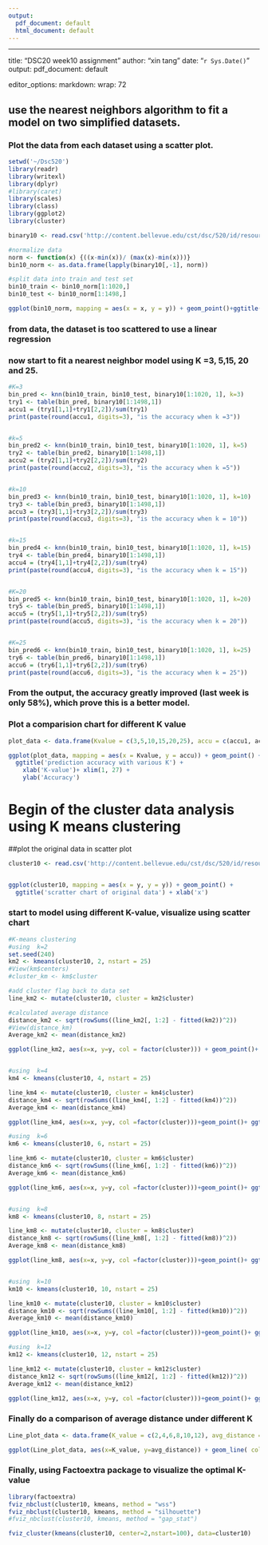 ---
output:
  pdf_document: default
  html_document: default
---

------------------------------------------------------------------------

title: "DSC20 week10 assignment" author: "xin tang" date: "`r Sys.Date()`" output: pdf_document: default

editor_options: markdown: wrap: 72

## use the nearest neighbors algorithm to fit a model on two simplified datasets.

### Plot the data from each dataset using a scatter plot.

```{r binary data, echo=FALSE}

setwd('~/Dsc520')
library(readr)
library(writexl)
library(dplyr)
#library(caret)
library(scales)
library(class)
library(ggplot2)
library(cluster)

binary10 <- read.csv('http://content.bellevue.edu/cst/dsc/520/id/resources/binary-classifier-data.csv')

#normalize data
norm <- function(x) {((x-min(x))/ (max(x)-min(x)))}
bin10_norm <- as.data.frame(lapply(binary10[,-1], norm))

#split data into train and test set
bin10_train <- bin10_norm[1:1020,]
bin10_test <- bin10_norm[1:1498,]

ggplot(bin10_norm, mapping = aes(x = x, y = y)) + geom_point()+ggtitle('original dataset, normalized') 

```

### from data, the dataset is too scattered to use a linear regression

### now start to fit a nearest neighbor model using K =3, 5,15, 20 and 25.

```{r, echo=FALSE}
#K=3
bin_pred <- knn(bin10_train, bin10_test, binary10[1:1020, 1], k=3)
try1 <- table(bin_pred, binary10[1:1498,1])
accu1 = (try1[1,1]+try1[2,2])/sum(try1)
print(paste(round(accu1, digits=3), "is the accuracy when k =3"))


#k=5
bin_pred2 <- knn(bin10_train, bin10_test, binary10[1:1020, 1], k=5)
try2 <- table(bin_pred2, binary10[1:1498,1])
accu2 = (try2[1,1]+try2[2,2])/sum(try2)
print(paste(round(accu2, digits=3), "is the accuracy when k =5"))


#k=10
bin_pred3 <- knn(bin10_train, bin10_test, binary10[1:1020, 1], k=10)
try3 <- table(bin_pred3, binary10[1:1498,1])
accu3 = (try3[1,1]+try3[2,2])/sum(try3)
print(paste(round(accu3, digits=3), "is the accuracy when k = 10"))


#k=15
bin_pred4 <- knn(bin10_train, bin10_test, binary10[1:1020, 1], k=15)
try4 <- table(bin_pred4, binary10[1:1498,1])
accu4 = (try4[1,1]+try4[2,2])/sum(try4)
print(paste(round(accu4, digits=3), "is the accuracy when k = 15"))


#K=20
bin_pred5 <- knn(bin10_train, bin10_test, binary10[1:1020, 1], k=20)
try5 <- table(bin_pred5, binary10[1:1498,1])
accu5 = (try5[1,1]+try5[2,2])/sum(try5)
print(paste(round(accu5, digits=3), "is the accuracy when k = 20"))


#K=25
bin_pred6 <- knn(bin10_train, bin10_test, binary10[1:1020, 1], k=25)
try6 <- table(bin_pred6, binary10[1:1498,1])
accu6 = (try6[1,1]+try6[2,2])/sum(try6)
print(paste(round(accu6, digits=3), "is the accuracy when k = 25"))


```

### From the output, the accuracy greatly improved (last week is only 58%), which prove this is a better model.

### Plot a comparision chart for different K value

```{r, echo=FALSE}

plot_data <- data.frame(Kvalue = c(3,5,10,15,20,25), accu = c(accu1, accu2, accu3, accu4, accu5, accu6))

ggplot(plot_data, mapping = aes(x = Kvalue, y = accu)) + geom_point() +
  ggtitle('prediction accuracy with various K') + 
    xlab('K-value')+ xlim(1, 27) +
    ylab('Accuracy') 
```

# Begin of the cluster data analysis using K means clustering

##plot the original data in scatter plot

```{r, echo=FALSE}

cluster10 <- read.csv('http://content.bellevue.edu/cst/dsc/520/id/resources/clustering-data.csv')


ggplot(cluster10, mapping = aes(x = y, y = y)) + geom_point() +
  ggtitle('scratter chart of original data') + xlab('x')
```

### start to model using different K-value, visualize using scatter chart

```{r, echo=FALSE}
#K-means clustering 
#using  k=2
set.seed(240)
km2 <- kmeans(cluster10, 2, nstart = 25)
#View(km$centers)
#cluster_km <- km$cluster

#add cluster flag back to data set
line_km2 <- mutate(cluster10, cluster = km2$cluster)

#calculated average distance
distance_km2 <- sqrt(rowSums((line_km2[, 1:2] - fitted(km2))^2))
#View(distance_km)
Average_km2 <- mean(distance_km2)

ggplot(line_km2, aes(x=x, y=y, col = factor(cluster))) + geom_point()+ ggtitle('scratter chart of 2 clusters') + xlab('x')


#using  k=4
km4 <- kmeans(cluster10, 4, nstart = 25)

line_km4 <- mutate(cluster10, cluster = km4$cluster)
distance_km4 <- sqrt(rowSums((line_km4[, 1:2] - fitted(km4))^2))
Average_km4 <- mean(distance_km4)

ggplot(line_km4, aes(x=x, y=y, col =factor(cluster)))+geom_point()+ ggtitle('scratter chart of 4 clusters') + xlab('x')

#using  k=6
km6 <- kmeans(cluster10, 6, nstart = 25)

line_km6 <- mutate(cluster10, cluster = km6$cluster)
distance_km6 <- sqrt(rowSums((line_km6[, 1:2] - fitted(km6))^2))
Average_km6 <- mean(distance_km6)

ggplot(line_km6, aes(x=x, y=y, col =factor(cluster)))+geom_point()+ ggtitle('scratter chart of 6 clusters') + xlab('x')


#using  k=8
km8 <- kmeans(cluster10, 8, nstart = 25)

line_km8 <- mutate(cluster10, cluster = km8$cluster)
distance_km8 <- sqrt(rowSums((line_km8[, 1:2] - fitted(km8))^2))
Average_km8 <- mean(distance_km8)

ggplot(line_km8, aes(x=x, y=y, col =factor(cluster)))+geom_point()+ ggtitle('scratter chart of 8 clusters') + xlab('x')


#using  k=10
km10 <- kmeans(cluster10, 10, nstart = 25)

line_km10 <- mutate(cluster10, cluster = km10$cluster)
distance_km10 <- sqrt(rowSums((line_km10[, 1:2] - fitted(km10))^2))
Average_km10 <- mean(distance_km10)

ggplot(line_km10, aes(x=x, y=y, col =factor(cluster)))+geom_point()+ ggtitle('scratter chart of 10 clusters') + xlab('x') 

#using  k=12
km12 <- kmeans(cluster10, 12, nstart = 25)

line_km12 <- mutate(cluster10, cluster = km12$cluster)
distance_km12 <- sqrt(rowSums((line_km12[, 1:2] - fitted(km12))^2))
Average_km12 <- mean(distance_km12)

ggplot(line_km12, aes(x=x, y=y, col =factor(cluster)))+geom_point()+ ggtitle('scratter chart of 12 clusters') + xlab('x') 

```

### Finally do a comparison of average distance under different K

```{r, echo=FALSE}
Line_plot_data <- data.frame(K_value = c(2,4,6,8,10,12), avg_distance = c(Average_km2 , Average_km4, Average_km6, Average_km8, Average_km10, Average_km12))

ggplot(Line_plot_data, aes(x=K_value, y=avg_distance)) + geom_line( color = 'red') + geom_point() +xlim(1,13) + ggtitle('Avg Distance for different K')
```

### Finally, using Factoextra package to visualize the optimal K-value

```{r, echo=FALSE}
library(factoextra)
fviz_nbclust(cluster10, kmeans, method = "wss")
fviz_nbclust(cluster10, kmeans, method = "silhouette")
#fviz_nbclust(cluster10, kmeans, method = "gap_stat")

fviz_cluster(kmeans(cluster10, center=2,nstart=100), data=cluster10)

```
